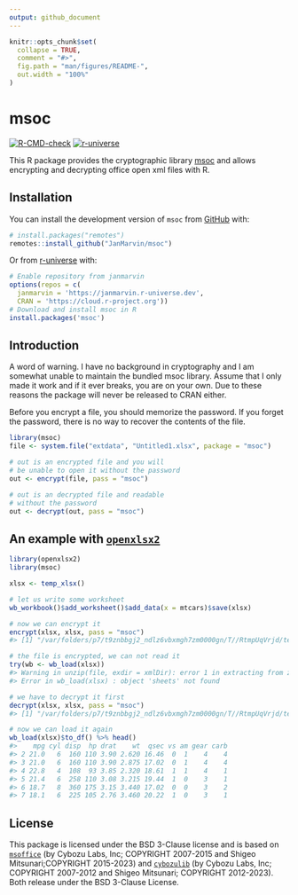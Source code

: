 ```yaml
---
output: github_document
---
```


<!-- README.md is generated from README.Rmd. Please edit that file -->

```r
knitr::opts_chunk$set(
  collapse = TRUE,
  comment = "#>",
  fig.path = "man/figures/README-",
  out.width = "100%"
)
```

# msoc

<!-- badges: start -->

[![R-CMD-check](https://github.com/JanMarvin/msoc/workflows/R-CMD-check/badge.svg)](https://github.com/JanMarvin/msoc/actions)
[![r-universe](https://janmarvin.r-universe.dev/badges/msoc)](https://janmarvin.r-universe.dev/msoc)
<!-- badges: end -->

This R package provides the cryptographic library [msoc](https://github.com/herumi/msoffice) and allows encrypting and decrypting office open xml files with R.

## Installation

You can install the development version of `msoc` from
[GitHub](https://github.com/) with:

``` r
# install.packages("remotes")
remotes::install_github("JanMarvin/msoc")
```

Or from [r-universe](https://r-universe.dev/) with:

``` r
# Enable repository from janmarvin
options(repos = c(
  janmarvin = 'https://janmarvin.r-universe.dev',
  CRAN = 'https://cloud.r-project.org'))
# Download and install msoc in R
install.packages('msoc')
```

## Introduction

A word of warning. I have no background in cryptography and I am somewhat unable
to maintain the bundled msoc library. Assume that I only made it work and if it
ever breaks, you are on your own. Due to these reasons the package will never
be released to CRAN either.

Before you encrypt a file, you should memorize the password. If you forget the 
password, there is no way to recover the contents of the file.

```r
library(msoc)
file <- system.file("extdata", "Untitled1.xlsx", package = "msoc")

# out is an encrypted file and you will 
# be unable to open it without the password
out <- encrypt(file, pass = "msoc")

# out is an decrypted file and readable
# without the password
out <- decrypt(out, pass = "msoc")
```

## An example with [`openxlsx2`](https://github.com/JanMarvin/openxlsx2)

``` r
library(openxlsx2)
library(msoc)

xlsx <- temp_xlsx()

# let us write some worksheet
wb_workbook()$add_worksheet()$add_data(x = mtcars)$save(xlsx)

# now we can encrypt it
encrypt(xlsx, xlsx, pass = "msoc")
#> [1] "/var/folders/p7/t9znbbgj2_ndlz6vbxmgh7zm0000gn/T//RtmpUqVrjd/temp_xlsx_a36178fd886b.xlsx"

# the file is encrypted, we can not read it
try(wb <- wb_load(xlsx))
#> Warning in unzip(file, exdir = xmlDir): error 1 in extracting from zip file
#> Error in wb_load(xlsx) : object 'sheets' not found

# we have to decrypt it first
decrypt(xlsx, xlsx, pass = "msoc")
#> [1] "/var/folders/p7/t9znbbgj2_ndlz6vbxmgh7zm0000gn/T//RtmpUqVrjd/temp_xlsx_a36178fd886b.xlsx"

# now we can load it again
wb_load(xlsx)$to_df() %>% head()
#>    mpg cyl disp  hp drat    wt  qsec vs am gear carb
#> 2 21.0   6  160 110 3.90 2.620 16.46  0  1    4    4
#> 3 21.0   6  160 110 3.90 2.875 17.02  0  1    4    4
#> 4 22.8   4  108  93 3.85 2.320 18.61  1  1    4    1
#> 5 21.4   6  258 110 3.08 3.215 19.44  1  0    3    1
#> 6 18.7   8  360 175 3.15 3.440 17.02  0  0    3    2
#> 7 18.1   6  225 105 2.76 3.460 20.22  1  0    3    1
```

## License

This package is licensed under the BSD 3-Clause license and is based on
[`msoffice`](https://github.com/herumi/msoffice) (by Cybozu Labs, Inc;
COPYRIGHT 2007-2015 and Shigeo Mitsunari;COPYRIGHT 2015-2023) and [`cybozulib`](https://github.com/herumi/cybozulib) (by Cybozu Labs, Inc;
COPYRIGHT 2007-2012 and Shigeo Mitsunari; COPYRIGHT 2012-2023). Both release
under the BSD 3-Clause License. 
